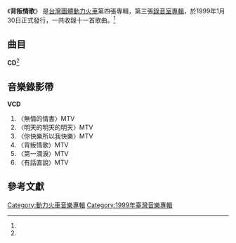 {{Infobox Album
| Name  = 背叛情歌
| Type  = 專輯
| Cover  = 
| Artist  = [[動力火車|動力火車]]
| Released   = 1999年1月30日<ref name="hitFm">[http://www.hitoradio.com/newweb/2884album 動力火車 / 背叛情歌 - Hitoradio‧Hit Fm --華人音樂入口指標] Fit HM. {{zh-hant}}</ref>
| Recorded  = 1999年<ref name="isrc">[http://isrc.ncl.edu.tw/music_view.aspx?item=401 動力火車 / 背叛情歌 - 國際標準錄音錄影資料代碼查詢系統] ISRC. {{zh-tw}}</ref>
| Genre = [[華語流行音樂|華語流行音樂]]
| Length = 55分47秒<ref name="isrc" />
| Label = {{hlist|[[老虎唱片|老虎唱片]]|[[上華唱片|上華唱片]]<ref name="isrc" />}}
| Producer =
| Last album = [[LIVE暴風現場|LIVE暴風現場]]<br /><small>1998年</small>
| This album = '''背叛情歌'''<br /><small>1999年</small>
| Next album = [[再見我的愛人|再見我的愛人]]<br /><small>1999年</small>
}}
《'''背叛情歌'''》 是[[台灣|台灣]][[團體|團體]][[動力火車|動力火車]]第四張專輯，第三張[[錄音室專輯|錄音室專輯]]，於1999年1月30日正式發行，一共收錄十一首歌曲。<ref name="hitFm" />

==曲目==
'''CD'''<ref name="isrc" />
{{Tracklist

| longnote_column = yes
| music_credits = yes
| lyrics_credits = yes
| arranger_credits = yes

| title1 = 背叛情歌
| music1 = [[劉天健|劉天健]]
| lyrics1 = [[阿曼達|阿曼達]]<br />[[許常德|許常德]]
| arranger1 = [[洪敬堯|洪敬堯]]
| producer1 = 
| longnote1 = 
| length1 = 5:02

| title2 = 不要怪我
| music2 = [[吳梵|吳梵]]
| lyrics2 = 吳梵
| arranger2 = [[江健民|江健民]]
| producer2 = 
| longnote2 = 
| length2 = 4:47

| title3 = Sorry Sunday
| music3 = [[Skevik|Skevik]]<br />[[Roness|Roness]]
| lyrics3 = [[毛毛|毛毛]]
| arranger3 = 江健民
| producer3 = 
| longnote3 = 
| length3 = 3:44

| title4 = 陌生的夜
| music4 = [[陳達偉|陳達偉]]
| lyrics4 = [[易齊|易齊]]
| arranger4 = [[尤秋興|尤秋興]]、[[顏志琳|顏志琳]]
| producer4 = 
| longnote4 = 
| length4 = 5:03

| title5 = 愛情鋼索
| music5 = [[游鴻明|游鴻明]]
| lyrics5 = 許常德
| arranger5 = 洪敬堯
| producer5 = 
| longnote5 = 
| length5 = 4:39

| title6 = 我愛過你
| music6 = [[林賢一|林賢一]]
| lyrics6 = 林賢一
| arranger6 = 江健民
| producer6 = 
| longnote6 = 
| length6 = 4:40

| title7 = 第一滴淚
| music7 = [[劉坤成|劉坤成]]
| lyrics7 = 許常德
| arranger7 = 江健民
| producer7 = 
| longnote7 = 
| length7 = 6:31

| title8 = 看透
| music8 = [[季龍祥|季龍祥]]
| lyrics8 = 季龍祥
| arranger8 = 江健民
| producer8 = 
| longnote8 = 
| length8 = 5:18

| title9 = 有話直說
| music9 = [[侯志堅|侯志堅]]
| lyrics9 = [[徐世珍|徐世珍]]
| arranger9 = 江健民
| producer9 = 
| longnote9 = 
| length9 = 3:36

| title10 = 傷心的夜晚
| music10 = [[楊長杰|楊長杰]]
| lyrics10 = 顏志琳
| arranger10 = [[SPEED|SPEED]]
| producer10 = 
| longnote10 = 
| length10 = 7:20

| title11 = COMON  BABY
| music11 = 尤秋興
| lyrics11 = 許常德
| arranger11 = SPEED
| producer11 = 
| longnote11 = 
| length11 = 5:07

| total_length = 55:47
}}

==音樂錄影帶==
'''VCD'''
#〈無情的情書〉MTV
#〈明天的明天的明天〉MTV
#〈你快樂所以我快樂〉MTV
#〈背叛情歌〉MTV
#〈第一滴淚〉MTV
#〈有話直說〉MTV

==參考文獻==
<references/>

[[Category:動力火車音樂專輯|Category:動力火車音樂專輯]]
[[Category:1999年臺灣音樂專輯|Category:1999年臺灣音樂專輯]]